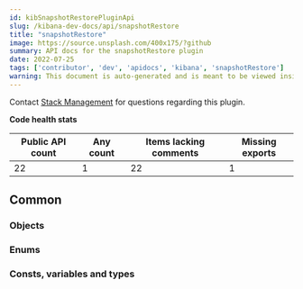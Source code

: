 ```yaml
---
id: kibSnapshotRestorePluginApi
slug: /kibana-dev-docs/api/snapshotRestore
title: "snapshotRestore"
image: https://source.unsplash.com/400x175/?github
summary: API docs for the snapshotRestore plugin
date: 2022-07-25
tags: ['contributor', 'dev', 'apidocs', 'kibana', 'snapshotRestore']
warning: This document is auto-generated and is meant to be viewed inside our experimental, new docs system. Reach out in #docs-engineering for more info.
---
```




Contact [Stack Management](https://github.com/orgs/elastic/teams/kibana-stack-management) for questions regarding this plugin.

**Code health stats**

| Public API count  | Any count | Items lacking comments | Missing exports |
|-------------------|-----------|------------------------|-----------------|
| 22 | 1 | 22 | 1 |

## Common

### Objects
<DocDefinitionList data={snapshotRestoreObj.common.objects}/>

### Enums
<DocDefinitionList data={snapshotRestoreObj.common.enums}/>

### Consts, variables and types
<DocDefinitionList data={snapshotRestoreObj.common.misc}/>

